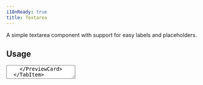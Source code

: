 ```yaml
---
i18nReady: true
title: Textarea
---
```



A simple textarea component with support for easy labels and placeholders.

## Usage

<Tabs>
  <TabItem label="Preview">
    <PreviewCard>
      <Textarea label="Label" placeholder="Placeholder" />
    </PreviewCard>
  </TabItem>
  <TabItem label="Code">
    ```astro showLinenumbers title="TextareaExample.astro"
    ---
    import { Textarea } from '@studiocms/ui/components/Button';
    ---

    <Textarea label='Label' placeholder='Placeholder' />
    ```
  </TabItem>
</Tabs>

### Disabled

You can disable the textarea altogether by using the `disabled` prop.

<Tabs>
  <TabItem label="Preview">
    <PreviewCard>
      <Textarea label="Label" placeholder="Placeholder" disabled />
    </PreviewCard>
  </TabItem>
  <TabItem label="Code">
    ```astro "disabled" showLinenumbers title="DisabledTextareaExample.astro"
    ---
    import { Textarea } from '@studiocms/ui/components/Button';
    ---

    <Textarea label='Label' placeholder='Placeholder' disabled />
    ```
  </TabItem>
</Tabs>

### Form Support

Textareas have full form support. You can use the `isRequired` and `name` attributes as needed. 

The first one does what it says it does, while the latter sets the `name` attribute so you can access the textarea in, for example,
the `FormData` returned by a submission. Here's an example showing how to set both of them:

<Tabs>
  <TabItem label="Preview">
    <PreviewCard>
      <Textarea label="Label" placeholder="Placeholder" isRequired name="example-textarea" />
    </PreviewCard>
  </TabItem>
  <TabItem label="Code">
    ```astro "isRequired" "name='example-textarea'" showLinenumbers title="FormTextareaExample.astro"
    ---
    import { Textarea } from '@studiocms/ui/components/Button';
    ---

    <Textarea label='Label' placeholder='Placeholder' isRequired name='example-textarea' />
    ```
  </TabItem>
</Tabs>

:::note
If no name is set, a random one is generated for the component.
:::
